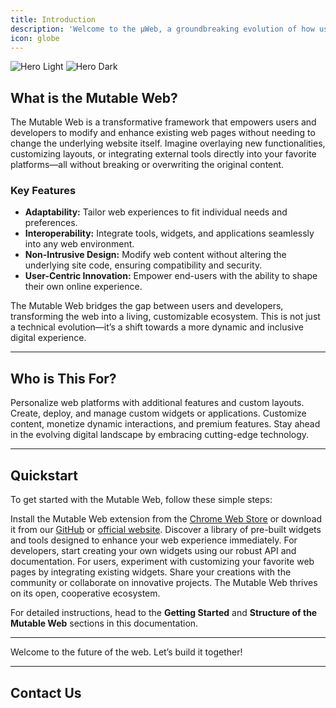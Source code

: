 ```yaml
---
title: Introduction
description: 'Welcome to the μWeb, a groundbreaking evolution of how users, developers, and businesses interact with the internet. Traditional web experiences are static and rigid, offering limited opportunities for customization and adaptability. The Mutable Web changes all of that by enabling seamless, dynamic interaction with web content, creating a more personalized, powerful, and efficient online experience.'
icon: globe
---
```


<img alt="Hero Light" classname="block dark:hidden" src="/images/hero-light.svg" />
<img alt="Hero Dark" classname="hidden dark:block" src="/images/hero-dark.svg" />

## What is the Mutable Web?

The Mutable Web is a transformative framework that empowers users and developers to modify and enhance existing web pages without needing to change the underlying website itself. Imagine overlaying new functionalities, customizing layouts, or integrating external tools directly into your favorite platforms—all without breaking or overwriting the original content.

### **Key Features**

- **Adaptability:** Tailor web experiences to fit individual needs and preferences.
- **Interoperability:** Integrate tools, widgets, and applications seamlessly into any web environment.
- **Non-Intrusive Design:** Modify web content without altering the underlying site code, ensuring compatibility and security.
- **User-Centric Innovation:** Empower end-users with the ability to shape their own online experience.

<Callout type="info" title="Why It Matters">
The Mutable Web bridges the gap between users and developers, transforming the web into a living, customizable ecosystem. This is not just a technical evolution—it’s a shift towards a more dynamic and inclusive digital experience.
</Callout>

---

## Who is This For?

<CardGroup cols={2}>
  <Card title="Users" icon="user" href="https://mintlify.com/docs/quickstart">
    Personalize web platforms with additional features and custom layouts.
  </Card>

  <Card title="Developers" icon="code" href="https://mintlify.com/docs/development">
    Create, deploy, and manage custom widgets or applications.
  </Card>

  <Card title="Businesses" icon="building" href="https://mintlify.com/docs/development">
    Customize content, monetize dynamic interactions, and premium features.
  </Card>

  <Card title="Investors" icon="suitcase" href="https://mintlify.com/docs/development">
    Stay ahead in the evolving digital landscape by embracing cutting-edge technology.
  </Card>
</CardGroup>

---

## Quickstart

To get started with the Mutable Web, follow these simple steps:

<Steps>
  <Step title="Install the Extension">
    Install the Mutable Web extension from the <a href="https://chromewebstore.google.com/detail/mutable-web/cnahdmdbhkphpbpbjjbfdnmbphbenglc" target="_blank">Chrome Web Store</a> or download it from our <a href="https://github.com/dapplets/mutable-web-monorepo/releases">GitHub</a> or <a href="https://dapplets.org/">official website</a>.
  </Step>

  <Step title="Explore Pre-Built Features">
    Discover a library of pre-built widgets and tools designed to enhance your web experience immediately.
  </Step>

  <Step title="Build or Customize">
    For developers, start creating your own widgets using our robust API and documentation. For users, experiment with customizing your favorite web pages by integrating existing widgets.
  </Step>

  <Step title="Share and Collaborate">
    Share your creations with the community or collaborate on innovative projects. The Mutable Web thrives on its open, cooperative ecosystem.
  </Step>
</Steps>

For detailed instructions, head to the **Getting Started** and **Structure of the Mutable Web** sections in this documentation.

---

<Callout type="success" title="Join the Future">
Welcome to the future of the web. Let’s build it together!
</Callout>

---

## Contact Us

<CardGroup cols={3}>
  <Card title="@dapplets" icon="github" href="https://github.com/dapplets" />
  <Card title="@dapplets_org" icon="x-twitter" href="https://twitter.com/dapplets_org" />
  <Card title="@dapplets" icon="telegram" href="https://t.me/dapplets" />
</CardGroup>
